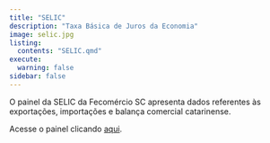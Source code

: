 ---
title: "SELIC"
description: "Taxa Básica de Juros da Economia"
image: selic.jpg
listing: 
  contents: "SELIC.qmd"
execute: 
  warning: false
sidebar: false
---

O painel da SELIC da Fecomércio SC apresenta dados referentes às exportações, importações e balança comercial catarinense.

::: {.callout-warning appearance="minimal" icon="false"}
Acesse o painel clicando [aqui](https://app.powerbi.com/view?r=eyJrIjoiNjVmZDliNDctNWY2OS00ZTA3LWI1M2QtYjVhYjAyYWQxZjU4IiwidCI6ImY1ZGQ2M2EwLTllMWYtNDAxZi1hMjAxLTZkMzZiYzBhYWJkMSJ9){target="_blank"}.
:::

